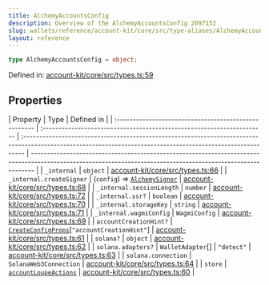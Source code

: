 ```yaml
---
title: AlchemyAccountsConfig
description: Overview of the AlchemyAccountsConfig 2097152
slug: wallets/reference/account-kit/core/src/type-aliases/AlchemyAccountsConfig
layout: reference
---
```


```ts
type AlchemyAccountsConfig = object;
```

Defined in: [account-kit/core/src/types.ts:59](https://github.com/alchemyplatform/aa-sdk/blob/923a52171f7246172caf350853843e6680197da9/account-kit/core/src/types.ts#L59)

## Properties

| Property                                              | Type                                                                   | Defined in                                                                                                                                                    |
| :---------------------------------------------------- | :--------------------------------------------------------------------- | :------------------------------------------------------------------------------------------------------------------------------------------------------------ | ------------------------------------------------------------------------------------------------------------------------------------------------------------- |
| <a id="_internal" /> `_internal`                      | `object`                                                               | [account-kit/core/src/types.ts:66](https://github.com/alchemyplatform/aa-sdk/blob/923a52171f7246172caf350853843e6680197da9/account-kit/core/src/types.ts#L66) |
| `_internal.createSigner`                              | (`config`) => [`AlchemySigner`](AlchemySigner.mdx)                     | [account-kit/core/src/types.ts:68](https://github.com/alchemyplatform/aa-sdk/blob/923a52171f7246172caf350853843e6680197da9/account-kit/core/src/types.ts#L68) |
| `_internal.sessionLength`                             | `number`                                                               | [account-kit/core/src/types.ts:72](https://github.com/alchemyplatform/aa-sdk/blob/923a52171f7246172caf350853843e6680197da9/account-kit/core/src/types.ts#L72) |
| `_internal.ssr?`                                      | `boolean`                                                              | [account-kit/core/src/types.ts:70](https://github.com/alchemyplatform/aa-sdk/blob/923a52171f7246172caf350853843e6680197da9/account-kit/core/src/types.ts#L70) |
| `_internal.storageKey`                                | `string`                                                               | [account-kit/core/src/types.ts:71](https://github.com/alchemyplatform/aa-sdk/blob/923a52171f7246172caf350853843e6680197da9/account-kit/core/src/types.ts#L71) |
| `_internal.wagmiConfig`                               | `WagmiConfig`                                                          | [account-kit/core/src/types.ts:69](https://github.com/alchemyplatform/aa-sdk/blob/923a52171f7246172caf350853843e6680197da9/account-kit/core/src/types.ts#L69) |
| <a id="accountcreationhint" /> `accountCreationHint?` | [`CreateConfigProps`](CreateConfigProps.mdx)\[`"accountCreationHint"`] | [account-kit/core/src/types.ts:61](https://github.com/alchemyplatform/aa-sdk/blob/923a52171f7246172caf350853843e6680197da9/account-kit/core/src/types.ts#L61) |
| <a id="solana" /> `solana?`                           | `object`                                                               | [account-kit/core/src/types.ts:62](https://github.com/alchemyplatform/aa-sdk/blob/923a52171f7246172caf350853843e6680197da9/account-kit/core/src/types.ts#L62) |
| `solana.adapters?`                                    | `WalletAdapter`\[]                                                     | `"detect"`                                                                                                                                                    | [account-kit/core/src/types.ts:63](https://github.com/alchemyplatform/aa-sdk/blob/923a52171f7246172caf350853843e6680197da9/account-kit/core/src/types.ts#L63) |
| `solana.connection`                                   | `SolanaWeb3Connection`                                                 | [account-kit/core/src/types.ts:64](https://github.com/alchemyplatform/aa-sdk/blob/923a52171f7246172caf350853843e6680197da9/account-kit/core/src/types.ts#L64) |
| <a id="store" /> `store`                              | [`accountLoupeActions`](../variables/accountLoupeActions.mdx)          | [account-kit/core/src/types.ts:60](https://github.com/alchemyplatform/aa-sdk/blob/923a52171f7246172caf350853843e6680197da9/account-kit/core/src/types.ts#L60) |
